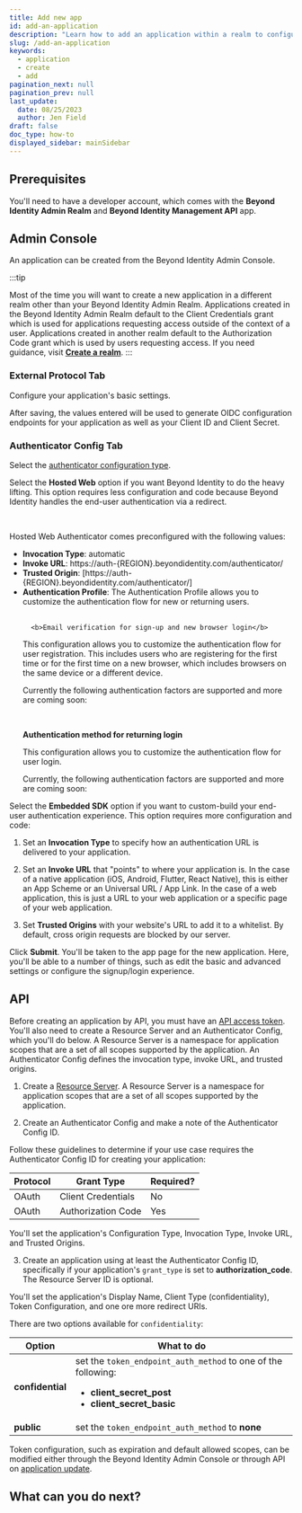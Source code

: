 ```yaml
---
title: Add new app
id: add-an-application
description: "Learn how to add an application within a realm to configure your OAuth or OIDC flows. An application utilizes the realm's directory, policy, events, and branding objects."
slug: /add-an-application
keywords:
  - application
  - create
  - add
pagination_next: null
pagination_prev: null
last_update:
  date: 08/25/2023
  author: Jen Field
draft: false
doc_type: how-to
displayed_sidebar: mainSidebar
---
```




<AppDescription />

## Prerequisites

You'll need to have a developer account, which comes with the **Beyond Identity Admin Realm** and **Beyond Identity Management API** app.

## Admin Console

An application can be created from the Beyond Identity Admin Console.

:::tip

Most of the time you will want to create a new application in a different realm other than your Beyond Identity Admin Realm. Applications created in the Beyond Identity Admin Realm default to the Client Credentials grant which is used for applications requesting access outside of the context of a user. Applications created in another realm default to the Authorization Code grant which is used by users requesting access. If you need guidance, visit **[Create a realm](/docs/next/create-realm)**.
:::


<AddAppAdminConsole />

### External Protocol Tab

Configure your application's basic settings.

After saving, the values entered will be used to generate OIDC configuration endpoints for your application as well as your Client ID and Client Secret.

<AppExternalProtocolProperties />

### Authenticator Config Tab

Select the [authenticator configuration type](/docs/next/authentication).

  <Tabs groupId="authenticator-config">
    <TabItem value="hosted-web" label="Hosted Web">
      <p>Select the <b>Hosted Web</b> option if you want Beyond Identity to do the heavy lifting. This option requires less configuration and code because Beyond Identity handles the end-user authentication via a redirect. </p><br /><p>Hosted Web Authenticator comes preconfigured with the following values:</p><ul><li><b>Invocation Type</b>: automatic </li><li><b>Invoke URL</b>: https://auth-&#123;REGION&#125;.beyondidentity.com/authenticator/</li><li><b>Trusted Origin</b>: [https://auth-&#123;REGION&#125;.beyondidentity.com/authenticator/]</li><li>
      <b>Authentication Profile</b>: The Authentication Profile allows you to customize the authentication flow for new or returning users.<br/><br/> 
      
      <b>Email verification for sign-up and new browser login</b>

This configuration allows you to customize the authentication flow for user registration.
This includes users who are registering for the first time or for the first time on a new browser, which includes browsers on the same device or a different device.

Currently the following authentication factors are supported and more are coming soon:


<AuthenticationProfileTable1 />
<br />

<b>Authentication method for returning login</b>

This configuration allows you to customize the authentication flow for user login.

Currently, the following authentication factors are supported and more are coming soon:


<AuthenticationProfileTable2 /></li></ul>
    </TabItem>
    <TabItem value="embedded" label="Embedded SDK">
    <p>Select the <b>Embedded SDK</b> option if you want to custom-build your end-user authentication experience. This option requires more configuration and code:</p>
    <div class="tabs-list">
    <ol><li>Set an <b>Invocation Type</b> to specify how an authentication URL is delivered to your application.<p><InvocationTypeTable /></p></li><li>Set an <b>Invoke URL</b> that "points" to where your application is. In the case of a native application (iOS, Android, Flutter, React Native), this is either an App Scheme or an Universal URL / App Link. In the case of a web application, this is just a URL to your web application or a specific page of your web application.<p><AppSchemeCaution/></p></li><li>Set <b>Trusted Origins</b> with your website's URL to add it to a whitelist. By default, cross origin requests are blocked by our server.</li></ol>
    </div>
    </TabItem>
  </Tabs>

Click **Submit**. You'll be taken to the app page for the new application. Here, you'll be able to a number of things, such as edit the basic and advanced settings or configure the signup/login experience.

## API

Before creating an application by API, you must have an [API access token](/docs/next/create-api-token#api). You'll also need to create a Resource Server and an Authenticator Config, which you'll do below. A Resource Server is a namespace for application scopes that are a set of all scopes supported by the application. An Authenticator Config defines the invocation type, invoke URL, and trusted origins.

1. Create a [Resource Server](/docs/next/add-resource-server#api). A Resource Server is a namespace for application scopes that are a set of all scopes supported by the application.

<ResourceServerDescription />

<MultiLanguageCodeBlock
  curl='curl "https://api-$(REGION).beyondidentity.com/v1/tenants/$(TENANT_ID)/realms/$(REALM_ID)/resource-servers" \
  -X POST \
  -H "Authorization: Bearer $(TOKEN)" \
  -H "Content-Type: application/json" \
  -d "{\"resource_server\":{\"display_name\":\"$(APPLICATION_DISPLAY_NAME)\",\"identifier\":\"$(APPLICATION_URI)\",\"scopes\":[\"$(SCOPE)\"]}}"'
  title="/resource-servers"
/>

2. Create an Authenticator Config and make a note of the Authenticator Config ID.

Follow these guidelines to determine if your use case requires the Authenticator Config ID for creating your application:

| Protocol | Grant Type         | Required? |
| -------- | ------------------ | --------- |
| OAuth    | Client Credentials | No        |
| OAuth    | Authorization Code | Yes       |

You'll set the application's Configuration Type, Invocation Type, Invoke URL, and Trusted Origins.

<MultiLanguageCodeBlock
  curl='curl "https://api-$(REGION).beyondidentity.com/v1/tenants/$(TENANT_ID)/realms/$(REALM_ID)/authenticator-config" \
  -X POST \
  -H "Authorization: Bearer $(TOKEN)" \
  -H "Content-Type: application/json" \
  -d "{\"authenticator_config\":{\"config\":{\"type\":\"$(CONFIGURATION_TYPE)\",\"invoke_url\":\"$(INVOKE_URL)\",\"trusted_origins\":[\"$(TRUSTED_ORIGIN)\"],\"invocation_type\":\"$(INVOCATION_TYPE)\"}}}"'
  title="/authenticator-config"
/>

3. Create an application using at least the Authenticator Config ID, specifically if your application's `grant_type` is set to **authorization_code**. The Resource Server ID is optional.

You'll set the application's Display Name, Client Type (confidentiality), Token Configuration, and one ore more redirect URIs.

There are two options available for `confidentiality`:

| Option           | What to do                                                                                                                            |
| ---------------- | ------------------------------------------------------------------------------------------------------------------------------------- |
| **confidential** | set the `token_endpoint_auth_method` to one of the following:<ul><li>**client_secret_post**</li><li>**client_secret_basic**</li></ul> |
| **public**       | set the `token_endpoint_auth_method` to **none**                                                                                      |

<MultiLanguageCodeBlock
  curl='curl "https://api-$(REGION).beyondidentity.com/v1/tenants/$(TENANT_ID)/realms/$(REALM_ID)/applications" \
  -X POST \
  -H "Authorization: Bearer $(TOKEN)" \
  -H "Content-Type: application/json" \
  -d "{\"application\":{\"display_name\":\"$(DISPLAY_NAME)\",\"resource_server_id\":\"$(RESOURCE_SERVER_ID)\",\"authenticator_config_id\":\"$(AUTHENTICATOR_CONFIG_ID)\",\"protocol_config\":{\"type\":\"oidc\",\"allowed_scopes\": [\"$(SCOPE)\"],\"confidentiality\": \"$(CLIENT_TYPE)\",\"token_endpoint_auth_method\":\"$(TOKEN_ENDPOINT_AUTH_METHOD)\",\"grant_type\": [\"authorization_code\"],\"redirect_uris\": [\"$(REDIRECT_URI)\"],\"token_configuration\":{\"subject_field\":\"$(TOKEN_SUBJECT_FIELD)\",\"expires_after\":86400,\"token_signing_algorithm\":\"RS256\"},\"pkce\":\"s256\", \"token_format\": \"self_contained\"}}}"'
  title="/applications"
/>

Token configuration, such as expiration and default allowed scopes, can be modified either through the Beyond Identity Admin Console or through API on [application update](https://developer.beyondidentity.com/api/v1#tag/Applications/operation/UpdateApplication).

## What can you do next?

